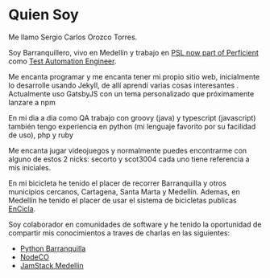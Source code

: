 
# Quien Soy

Me llamo Sergio Carlos Orozco Torres.

Soy Barranquillero, vivo en Medellín y
trabajo en [PSL now part of Perficient](https://www.psl.com.co/) como
[Test Automation Engineer](https://www.psl.com.co/empleo/test-automation-engineer).

Me encanta programar y me encanta tener mi propio sitio web,
inicialmente lo desarrolle usando Jekyll, de allí aprendí varias cosas interesantes .
Actualmente uso GatsbyJS con un tema personalizado que próximamente lanzare a npm

En mi dia a dia como QA trabajo con groovy (java) y typescript (javascript)
también tengo experiencia en python (mi lenguaje favorito por su facilidad de uso), php y ruby

Me encanta jugar videojuegos y normalmente puedes encontrarme con alguno de estos 2 nicks:
secorto y scot3004 cada uno tiene referencia a mis iniciales.

En mi bicicleta he tenido el placer de recorrer Barranquilla y otros municipios cercanos, Cartagena, Santa Marta y Medellín.
Ademas, en Medellín he tenido el placer de usar el sistema de bicicletas publicas [EnCicla](http://www.encicla.gov.co/).

Soy colaborador en comunidades de software
y he tenido la oportunidad de compartir mis conocimientos a traves de charlas en las siguientes:

- [Python Barranquilla](https://pybaq.co/)
- [NodeCO](https://www.meetup.com/es-ES/node_co/)
- [JamStack Medellin](https://www.youtube.com/channel/UCg3CbitWrKu37px9y_wC6Eg)

<Timeline data={timelineData} />

